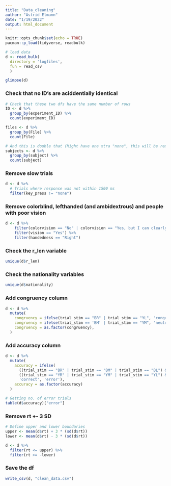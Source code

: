 ```yaml
---
title: "Data_cleaning"
author: "Astrid Elmann"
date: "1/19/2022"
output: html_document
---
```


```r
knitr::opts_chunk$set(echo = TRUE)
pacman::p_load(tidyverse, readbulk)
```

```r
# load data
d <- read_bulk(
  directory = 'logfiles',
  fun = read_csv
  )
```

```r
glimpse(d)
```


### Check that no ID's are aciddentially identical
```r
# Check that these two dfs have the same number of rows
ID <- d %>% 
  group_by(experiment_ID) %>% 
  count(experiment_ID)

files <- d %>% 
  group_by(File) %>% 
  count(File)

# And this is double that (Might have one xtra "none", this will be removed later)
subjects <- d %>% 
  group_by(subject) %>% 
  count(subject)
```

### Remove slow trials
```r
d <- d %>% 
  # Trials where response was not within 1500 ms
  filter(key_press != "none")
```

### Remove colorblind, lefthanded (and ambidextrous) and people with poor vision
```r
d <- d %>% 
    filter(colorvision == "No" | colorvision == "Yes, but I can clearly tell the difference between blue and yellow") %>% 
    filter(vision == "Yes") %>% 
    filter(handedness == "Right")
```

### Check the r_len variable
```r
unique(d$r_len)
```

### Check the nationality variables
```r
unique(d$nationality)
```

### Add congruency column
```r
d <- d %>% 
  mutate(
    congruency = ifelse(trial_stim == "BR" | trial_stim == "YL", 'congruent', 'incongruent'),
    congruency = ifelse(trial_stim == 'BM' | trial_stim == "YM", 'neutral', congruency),
    congruency = as.factor(congruency),
  )
```

### Add accuracy column
```r
d <- d %>% 
  mutate(
    accuracy = ifelse(
      ((trial_stim == "BR" | trial_stim == "BM" | trial_stim == "BL") & key_press == "p") |
      ((trial_stim == "YR" | trial_stim == "YM" | trial_stim == "YL") & key_press == "w"), 
      'correct', 'error'),
    accuracy = as.factor(accuracy)
  )

# Getting no. of error trials
table(d$accuracy)["error"]
```

### Remove rt +- 3 SD
```r
# Define upper and lower boundaries
upper <- mean(d$rt) + 3 * (sd(d$rt))
lower <- mean(d$rt) - 3 * (sd(d$rt))

d <- d %>% 
  filter(rt <= upper) %>% 
  filter(rt >= -lower)

```

### Save the df
```r
write_csv(d, "clean_data.csv")
```


<!-- ### Add ID for each participant -->
<!-- ```{r} -->
<!-- d$subject <- d %>% -->
<!--   group_indices(pressor_of_key, ID) -->
<!-- ``` -->

<!-- ```{r} -->
<!-- # Check that it works -->
<!-- d %>% -->
<!--   group_by(subject) %>% -->
<!--   summarise(mean(rt)) -->
<!-- ``` -->


